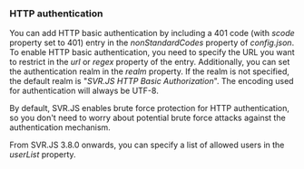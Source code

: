 ### HTTP authentication

You can add HTTP basic authentication by including a 401 code (with _scode_ property set to 401) entry in the _nonStandardCodes_ property of _config.json_. To enable HTTP basic authentication, you need to specify the URL you want to restrict in the _url_ or _regex_ property of the entry. Additionally, you can set the authentication realm in the _realm_ property. If the realm is not specified, the default realm is "_SVR.JS HTTP Basic Authorization_". The encoding used for authentication will always be UTF-8.

By default, SVR.JS enables brute force protection for HTTP authentication, so you don't need to worry about potential brute force attacks against the authentication mechanism.

From SVR.JS 3.8.0 onwards, you can specify a list of allowed users in the _userList_ property.
